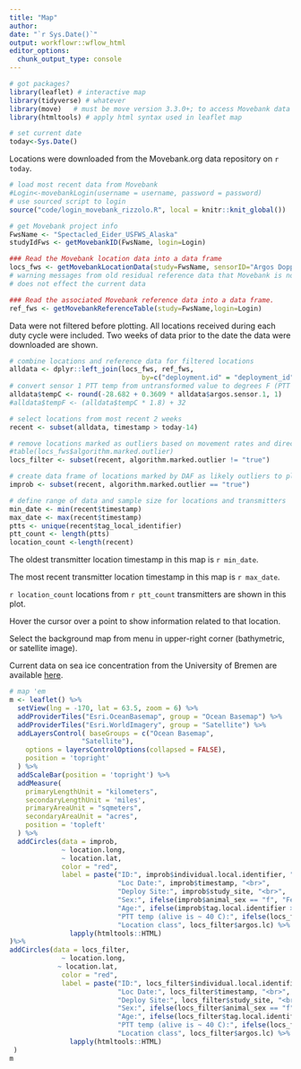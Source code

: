 ```yaml
---
title: "Map"
author: 
date: "`r Sys.Date()`"
output: workflowr::wflow_html
editor_options:
  chunk_output_type: console
---
```


```r
# got packages?
library(leaflet) # interactive map
library(tidyverse) # whatever
library(move)   # must be move version 3.3.0+; to access Movebank data
library(htmltools) # apply html syntax used in leaflet map

# set current date
today<-Sys.Date()
```

Locations were downloaded from the Movebank.org data repository on `r today`.
```r
# load most recent data from Movebank
#Login<-movebankLogin(username = username, password = password) 
# use sourced script to login
source("code/login_movebank_rizzolo.R", local = knitr::knit_global())

# get Movebank project info
FwsName <- "Spectacled_Eider_USFWS_Alaska"
studyIdFws <- getMovebankID(FwsName, login=Login)

### Read the Movebank location data into a data frame
locs_fws <- getMovebankLocationData(study=FwsName, sensorID="Argos Doppler Shift", login=Login, includeOutliers=TRUE)
# warning messages from old residual reference data that Movebank is not deleting with each new ref data upload, for some reason
# does not effect the current data

### Read the associated Movebank reference data into a data frame.
ref_fws <- getMovebankReferenceTable(study=FwsName,login=Login)

```

Data were not filtered before plotting. All locations received during each duty cycle were included. Two weeks of data prior to the date the data were downloaded are shown.
```r
# combine locations and reference data for filtered locations
alldata <- dplyr::left_join(locs_fws, ref_fws,
                                 by=c("deployment.id" = "deployment_id", "sensor.type.id" = "sensor_type_id"))
# convert sensor 1 PTT temp from untransformed value to degrees F (PTT temps will be displayed in map)
alldata$tempC <- round(-28.682 + 0.3609 * alldata$argos.sensor.1, 1)
#alldata$tempF <- (alldata$tempC * 1.8) + 32

# select locations from most recent 2 weeks
recent <- subset(alldata, timestamp > today-14)

# remove locations marked as outliers based on movement rates and directions using Douglas Argos Filter, which is run in Movebank
#table(locs_fws$algorithm.marked.outlier)
locs_filter <- subset(recent, algorithm.marked.outlier != "true")

# create data frame of locations marked by DAF as likely outliers to plot along with filtered locations
improb <- subset(recent, algorithm.marked.outlier == "true")

# define range of data and sample size for locations and transmitters
min_date <- min(recent$timestamp)
max_date <- max(recent$timestamp)
ptts <- unique(recent$tag_local_identifier)
ptt_count <- length(ptts)
location_count <-length(recent) 
```

The oldest transmitter location timestamp in this map is `r min_date`.

The most recent transmitter location timestamp in this map is `r max_date`.

`r location_count` locations from `r ptt_count` transmitters are shown in this plot.

Hover the cursor over a point to show information related to that location. 

Select the background map from menu in upper-right corner (bathymetric, or satellite image).

Current data on sea ice concentration from the University of Bremen are available [here](https://seaice.uni-bremen.de/data/amsr2/today/Beringstrait_AMSR2_visual.png).

```r
# map 'em
m <- leaflet() %>%
  setView(lng = -170, lat = 63.5, zoom = 6) %>%
  addProviderTiles("Esri.OceanBasemap", group = "Ocean Basemap") %>%
  addProviderTiles("Esri.WorldImagery", group = "Satellite") %>%
  addLayersControl( baseGroups = c("Ocean Basemap",
                  "Satellite"),
    options = layersControlOptions(collapsed = FALSE),
    position = 'topright'
  ) %>% 
  addScaleBar(position = 'topright') %>%
  addMeasure(
    primaryLengthUnit = "kilometers",
    secondaryLengthUnit = 'miles',
    primaryAreaUnit = "sqmeters",
    secondaryAreaUnit = "acres",
    position = 'topleft'
  ) %>%
  addCircles(data = improb,
             ~ location.long,
             ~ location.lat,
             color = "red",
             label = paste("ID:", improb$individual.local.identifier, "<br>",
                           "Loc Date:", improb$timestamp, "<br>",
                           "Deploy Site:", improb$study_site, "<br>",
                           "Sex:", ifelse(improb$animal_sex == "f", "Female", "Male"), "<br>",
                           "Age:", ifelse(improb$tag.local.identifier > 198000, "Juv", "Adult"), "<br>",
                           "PTT temp (alive is ~ 40 C):", ifelse(locs_filter$argos.sensor.3 != 0, locs_filter$tempC, "NA"), "<br>",
                           "Location class", locs_filter$argos.lc) %>%           
               lapply(htmltools::HTML)
)%>%
addCircles(data = locs_filter,
             ~ location.long,
            ~ location.lat,
             color = "red",
             label = paste("ID:", locs_filter$individual.local.identifier, "<br>",
                           "Loc Date:", locs_filter$timestamp, "<br>",
                           "Deploy Site:", locs_filter$study_site, "<br>",
                           "Sex:", ifelse(locs_filter$animal_sex == "f", "Female", "Male"), "<br>",
                           "Age:", ifelse(locs_filter$tag.local.identifier > 198000, "Juv", "Adult"), "<br>",
                           "PTT temp (alive is ~ 40 C):", ifelse(locs_filter$argos.sensor.3 != 0, locs_filter$tempC, "NA"), "<br>",
                           "Location class", locs_filter$argos.lc) %>%
               lapply(htmltools::HTML)
 )
m

```

